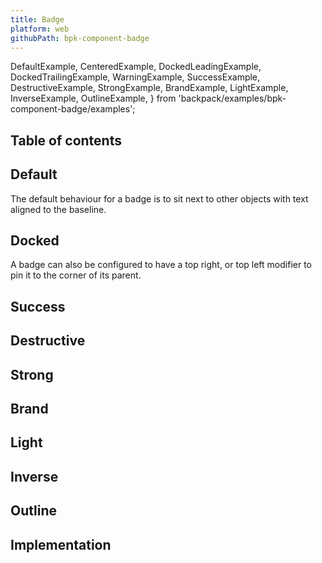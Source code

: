 ```yaml
---
title: Badge
platform: web
githubPath: bpk-component-badge
---
```



  DefaultExample,
  CenteredExample,
  DockedLeadingExample,
  DockedTrailingExample,
  WarningExample,
  SuccessExample,
  DestructiveExample,
  StrongExample,
  BrandExample,
  LightExample,
  InverseExample,
  OutlineExample,
} from 'backpack/examples/bpk-component-badge/examples';

## Table of contents

## Default

The default behaviour for a badge is to sit next to other objects with text aligned to the baseline.

<PresentationBlock>
  <DefaultExample />
</PresentationBlock>

## Docked

A badge can also be configured to have a top right, or top left modifier to pin it to the corner of its parent.

<PresentationBlock>
  <DockedTrailingExample />
</PresentationBlock>

## Success

<PresentationBlock>
  <SuccessExample />
</PresentationBlock>

## Destructive

<PresentationBlock>
  <DestructiveExample />
</PresentationBlock>

## Strong

<PresentationBlock>
  <StrongExample />
</PresentationBlock>

## Brand

<PresentationBlock>
  <BrandExample />
</PresentationBlock>

## Light

<PresentationBlock>
  <LightExample />
</PresentationBlock>

## Inverse

<PresentationBlock>
  <InverseExample />
</PresentationBlock>

## Outline

<PresentationBlock>
  <OutlineExample />
</PresentationBlock>

## Implementation

<Readme />

